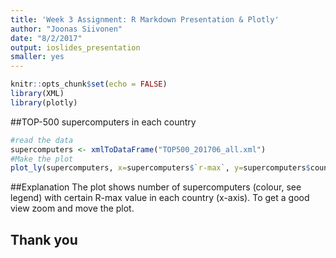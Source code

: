 ```yaml
---
title: 'Week 3 Assignment: R Markdown Presentation & Plotly'
author: "Joonas Siivonen"
date: "8/2/2017"
output: ioslides_presentation
smaller: yes
---
```


```r
knitr::opts_chunk$set(echo = FALSE)
library(XML)
library(plotly)

```


##TOP-500 supercomputers in each country 
```r
#read the data 
supercomputers <- xmlToDataFrame("TOP500_201706_all.xml")
#Make the plot 
plot_ly(supercomputers, x=supercomputers$`r-max`, y=supercomputers$country, type = "histogram2d")

```

##Explanation
The plot shows number of supercomputers (colour, see legend) with certain R-max value in each country (x-axis). To get a good view zoom and move the plot. 

## Thank you
